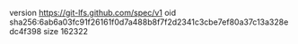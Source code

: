 version https://git-lfs.github.com/spec/v1
oid sha256:6ab6a03fc91f26161f0d7a488b8f7f2d2341c3cbe7ef80a37c13a328edc4f398
size 162322
